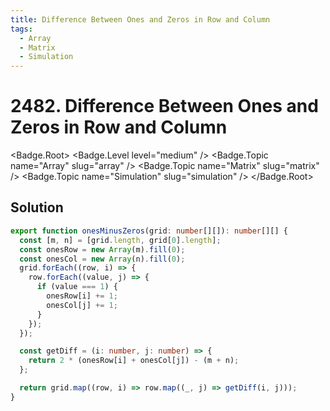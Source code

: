 ```yaml
---
title: Difference Between Ones and Zeros in Row and Column
tags:
  - Array
  - Matrix
  - Simulation
---
```


# 2482. Difference Between Ones and Zeros in Row and Column

<Badge.Root>
  <Badge.Level level="medium" />
  <Badge.Topic name="Array" slug="array" />
  <Badge.Topic name="Matrix" slug="matrix" />
  <Badge.Topic name="Simulation" slug="simulation" />
</Badge.Root>

## Solution

```typescript filename="solution.ts" copy
export function onesMinusZeros(grid: number[][]): number[][] {
  const [m, n] = [grid.length, grid[0].length];
  const onesRow = new Array(m).fill(0);
  const onesCol = new Array(n).fill(0);
  grid.forEach((row, i) => {
    row.forEach((value, j) => {
      if (value === 1) {
        onesRow[i] += 1;
        onesCol[j] += 1;
      }
    });
  });

  const getDiff = (i: number, j: number) => {
    return 2 * (onesRow[i] + onesCol[j]) - (m + n);
  };

  return grid.map((row, i) => row.map((_, j) => getDiff(i, j)));
}
```

<ProblemLink
  codingSite="leetcode"
  href="https://leetcode.com/problems/difference-between-ones-and-zeros-in-row-and-column"
  title="Difference Between Ones and Zeros in Row and Column"
/>
